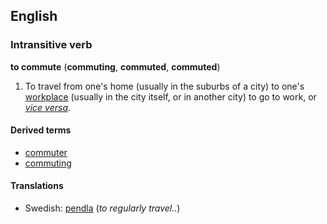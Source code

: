 ==English==
===Intransitive verb===
'''to commute''' ('''commuting''', '''commuted''', '''commuted''')

#To travel from one's home (usually in the suburbs of a city) to one's [[workplace]] (usually in the city itself, or in another city) to go to work, or ''[[vice versa]]''.

====Derived terms====
*[[commuter]]
*[[commuting]]<!--participial noun-->


====Translations====
*Swedish: [[pendla]] (''to regularly travel..'')